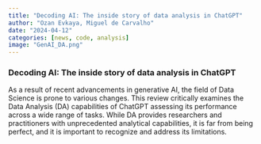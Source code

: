 ```yaml
---
title: "Decoding AI: The inside story of data analysis in ChatGPT"
author: "Ozan Evkaya, Miguel de Carvalho"
date: "2024-04-12"
categories: [news, code, analysis]
image: "GenAI_DA.png"
---
```


### Decoding AI: The inside story of data analysis in ChatGPT

As a result of recent advancements in generative AI, the field of Data Science is prone to various changes. This review critically examines the Data Analysis (DA) capabilities of ChatGPT assessing its performance across a wide range of tasks. While DA provides researchers and practitioners with unprecedented analytical capabilities, it is far from being perfect, and it is important to recognize and address its limitations.

